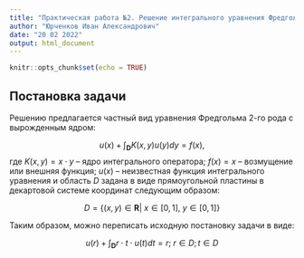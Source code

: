```yaml
---
title: "Практическая работа №2. Решение интегрального уравнения Фредгольма 2-го рода численным методом на тонкой плоской пластине."
author: "Юрченков Иван Александрович"
date: "20 02 2022"
output: html_document
---
```


```r
knitr::opts_chunk$set(echo = TRUE)
```

## Постановка задачи

Решению предлагается частный вид уравнения Фредгольма 2-го рода с вырожденным ядром:

$$
    u(x) + \int_{\mathbf{D}} K(x, y) u(y) dy = f(x), 
$$
где $K(x, y) = x \cdot y$ -- ядро интегрального оператора; $f(x) = x$ -- возмущение или внешняя функция; $u(x)$ -- неизвестная функция интегрального уравнения и область $D$ задана в виде прямоугольной пластины в декартовой системе координат следующим образом:

$$
    D = \{(x,y) \in \mathbf{R}|\  x \in [0, 1], \ y \in [0, 1]\}
$$

Таким образом, можно переписать исходную постановку задачи в виде:

$$
    u(r) + \int_{\mathbf{D}} r\cdot t \cdot u(t) dt = r;\  r \in D; t \in D 
$$

